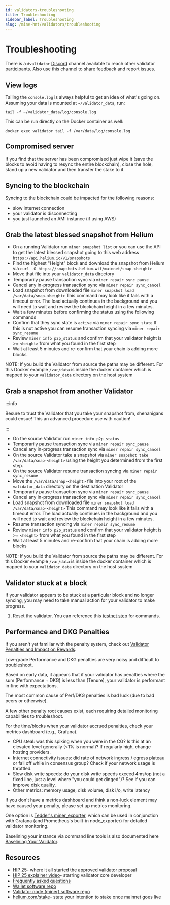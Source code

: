 ```yaml
---
id: validators-troubleshooting
title: Troubleshooting
sidebar_label: Troubleshooting
slug: /mine-hnt/validators/troubleshooting
---
```


# Troubleshooting


There is a ```#validator``` [Discord](https://discord.gg/helium)  channel available to reach other validator participants. Also use this channel to share feedback and report issues.

## View logs
Tailing the `console.log` is always helpful to get an idea of what's going on. Assuming your data is mounted at `~/validator_data`, run:

```tail -f ~/validator_data/log/console.log```

This can be run directly on the Docker container as well:

```docker exec validator tail -f /var/data/log/console.log```

## Compromised server
If you find that the server has been compromised just wipe it (save the blocks to avoid having to resync the entire blockchain), close the hole, stand up a new validator and then transfer the stake to it.

## Syncing to the blockchain
Syncing to the blockchain could be impacted for the following reasons:
* slow internet connection
* your validator is disconnecting
* you just launched an AMI instance (if using AWS)

## Grab the latest blessed snapshot from Helium
* On a running Validator run `miner snapshot list` or you can use the API to get the latest blessed snapshot going to this web address `https://api.helium.io/v1/snapshots`
* Find the highest "Height" block and download the snapshot from Helium via `curl -O https://snapshots.helium.wtf/mainnet/snap-<height>`
* Move that file into your `validator_data` directory
* Temporarily pause transaction sync via ```miner repair sync_pause```
* Cancel any in-progress transaction sync via ```miner repair sync_cancel```
* Load snapshot from downloaded file ```miner snapshot load /var/data/snap-<height>``` This command may look like it fails with a timeout error.  The load actually continues in the background and you will need to wait and review the blockchain height in a few minutes.
* Wait a few minutes before confirming the status using the following commands
* Confirm that they sync state is `active` via `miner repair sync_state` If this is not active you can resume transaction syncing via ```miner repair sync_resume```
* Review `miner info p2p_status` and confirm that your validator height is >= `<height>` from what you found in the first step
* Wait at least 5 minutes and re-confirm that your chain is adding more blocks

NOTE: If you build the Validator from source the paths may be different. For this Docker example `/var/data` is inside the docker container which is mapped to your `validator_data` directory on the host system

## Grab a snapshot from another Validator

:::info

Besure to trust the Validator that you take your snapshot from, shenanigans could ensue! This an advanced procedure use with caution!

:::

* On the source Validator run `miner info p2p_status`
* Temporarily pause transaction sync via ```miner repair sync_pause```
* Cancel any in-progress transaction sync via ```miner repair sync_cancel```
* On the source Validator take a snapshot via `miner snapshot take /var/data/snap-<height>` using the height you determined from the first step. 
* On the source Validator resume transaction syncing via ```miner repair sync_resume```
* Move the `/var/data/snap-<height>` file into your root of the `validator_data` directory on the destination Validator
* Temporarily pause transaction sync via ```miner repair sync_pause```
* Cancel any in-progress transaction sync via ```miner repair sync_cancel```
* Load snapshot from downloaded file ```miner snapshot load /var/data/snap-<height>``` This command may look like it fails with a timeout error.  The load actually continues in the background and you will need to wait and review the blockchain height in a few minutes.
* Resume transaction syncing via ```miner repair sync_resume```
* Review `miner info p2p_status` and confirm that your validator height is >= `<height>` from what you found in the first step
* Wait at least 5 minutes and re-confirm that your chain is adding more blocks

NOTE: If you build the Validator from source the paths may be different. For this Docker example `/var/data` is inside the docker container which is mapped to your `validator_data` directory on the host system

## Validator stuck at a block
If your validator appears to be stuck at a particular block and no longer syncing, you may need to take manual action for your validator to make progress.

1. Reset the validator. You can reference this [testnet step](https://docs.helium.com/mine-hnt/validators/testnet/deployment-guide/#steps-to-get-back-on-the-current-chain) for commands.

## Performance and DKG Penalties
If you aren't yet familiar with the penalty system, check out [Validator Penalties and Impact on Rewards](https://docs.helium.com/mine-hnt/validators/penalties/).

Low-grade Performance and DKG penalties are very noisy and difficult to troubleshoot.

Based on early data, it appears that if your validator has penalties where the sum (Performance + DKG) is less than (Tenure), your validator is performant in-line with expectations.

The most common cause of Perf/DKG penalties is bad luck (due to bad peers or otherwise).

A few other penalty root causes exist, each requiring detailed monitoring capabilities to troubleshoot.

For the time/blocks when your validator accrued penalties, check your metrics dashboard (e.g., Grafana).
* CPU steal: was this spiking when you were in the CG? Is this at an elevated level generally (<1% is normal)? If regularly high, change hosting providers.
* Internet connectivity issues: did rate of network ingress / egress plateau or fall off while in consensus group? Check if your network usage is throttled.
* Slow disk write speeds: do your disk write speeds exceed 4ms/op (not a fixed line, just a level where "you could get dinged")? See if you can improve disk quality.
* Other metrics: memory usage, disk volume, disk i/o, write latency

If you don't have a metrics dashboard and think a non-luck element may have caused your penalty, please set up metrics monitoring.

One option is [Tedder's miner_exporter](https://github.com/tedder/miner_exporter), which can be used in conjunction with Grafana (and Prometheus's built-in node_exporter) for detailed validator monitoring.

Baselining your instance via command line tools is also documented here [Baselining Your Validator](https://docs.helium.com/mine-hnt/validators/requirements).

## Resources

* [HIP 25](https://github.com/helium/HIP/blob/master/0025-validators.md)- where it all started the approved validator proposal
* [HIP 25 explainer video](https://www.youtube.com/watch?v=qOEAxXaANkI&t=1s)- starring validator core developer
* [Frequently asked questions](https://github.com/helium/HIP/blob/master/0025-validators.md#frequently-asked-questions)
* [Wallet software repo](https://github.com/helium/helium-wallet-rs)
* [Validator node (miner) software repo](https://github.com/helium/miner)
* [helium.com/stake](https://www.helium.com/stake)- state your intention to stake once mainnet goes live
